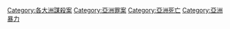 [[Category:各大洲謀殺案|Category:各大洲謀殺案]]
[[Category:亞洲罪案|Category:亞洲罪案]]
[[Category:亞洲死亡|Category:亞洲死亡]]
[[Category:亞洲暴力|Category:亞洲暴力]]